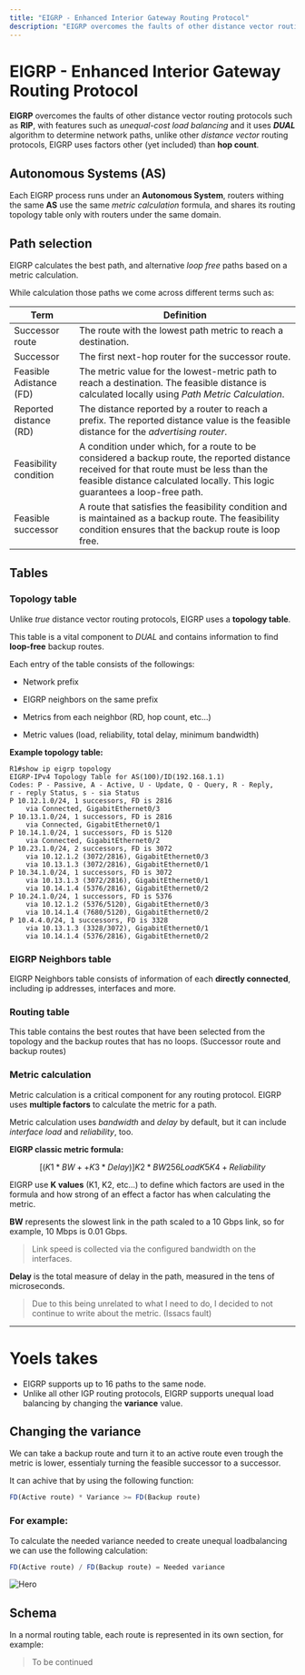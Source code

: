 ```yaml
---
title: "EIGRP - Enhanced Interior Gateway Routing Protocol"
description: "EIGRP overcomes the faults of other distance vector routing protocols such as RIP, with features such as unequal-cost load balancing and it uses DUAL algorithm to determine network paths, unlike other *distance vector* routing protocols, EIGRP uses factors other (yet included) than hop count."
---
```


# EIGRP - Enhanced Interior Gateway Routing Protocol

**EIGRP** overcomes the faults of other distance vector routing protocols such as **RIP**, with features such as *unequal-cost load balancing* and it uses ***DUAL*** algorithm to determine network paths, unlike other *distance vector* routing protocols, EIGRP uses factors other (yet included) than **hop count**.

## Autonomous Systems (AS)

Each EIGRP process runs under an **Autonomous System**, routers withing the same **AS** use the same *metric calculation* formula, and shares its routing topology table only with routers under the same domain.

## Path selection

EIGRP calculates the best path, and alternative *loop free* paths based on a metric calculation.

While calculation those paths we come across different terms such as:

| **Term**                                                                 | **Definition**                                                                                                                                                                                                          |
| ------------------------------------------------------------------------ | ----------------------------------------------------------------------------------------------------------------------------------------------------------------------------------------------------------------------- |
| Successor route                                                          | The route with the lowest path metric to reach a destination.                                                                                                                                                           |
| Successor                                                                | The first next-hop router for the successor route.                                                                                                                                                                      |
| Feasible Adistance (FD)                                                   | The metric value for the lowest-metric path to reach a destination. The feasible distance is calculated locally using *Path Metric Calculation*. |                                                                                                                                                                                                                         
| Reported distance (RD)                                                   | The distance reported by a router to reach a prefix. The reported distance value is the feasible distance for the *advertising router*.             |                                                                                                                                                                                                                         
| Feasibility condition                                                    | A condition under which, for a route to be considered a backup route, the reported distance received for that route must be less than the feasible distance calculated locally. This logic guarantees a loop-free path. |
| Feasible successor                                                       | A route that satisfies the feasibility condition and is maintained as a backup route. The feasibility condition ensures that the backup route is loop free.                                                             |



## Tables

### Topology table

Unlike *true* distance vector routing protocols, EIGRP uses a **topology table**.

This table is a vital component to *DUAL* and contains information to find **loop-free** backup routes.

Each entry of the table consists of the followings:

- Network prefix

- EIGRP neighbors on the same prefix

- Metrics from each neighbor (RD, hop count, etc...)

- Metric values (load, reliability, total delay, minimum bandwidth)

**Example topology table:**

```text
R1#show ip eigrp topology
EIGRP-IPv4 Topology Table for AS(100)/ID(192.168.1.1)
Codes: P - Passive, A - Active, U - Update, Q - Query, R - Reply,
r - reply Status, s - sia Status
P 10.12.1.0/24, 1 successors, FD is 2816
    via Connected, GigabitEthernet0/3
P 10.13.1.0/24, 1 successors, FD is 2816
    via Connected, GigabitEthernet0/1
P 10.14.1.0/24, 1 successors, FD is 5120
    via Connected, GigabitEthernet0/2
P 10.23.1.0/24, 2 successors, FD is 3072
    via 10.12.1.2 (3072/2816), GigabitEthernet0/3
    via 10.13.1.3 (3072/2816), GigabitEthernet0/1
P 10.34.1.0/24, 1 successors, FD is 3072
    via 10.13.1.3 (3072/2816), GigabitEthernet0/1
    via 10.14.1.4 (5376/2816), GigabitEthernet0/2
P 10.24.1.0/24, 1 successors, FD is 5376
    via 10.12.1.2 (5376/5120), GigabitEthernet0/3
    via 10.14.1.4 (7680/5120), GigabitEthernet0/2
P 10.4.4.0/24, 1 successors, FD is 3328
    via 10.13.1.3 (3328/3072), GigabitEthernet0/1
    via 10.14.1.4 (5376/2816), GigabitEthernet0/2
```

### EIGRP Neighbors table

EIGRP Neighbors table consists of information of each **directly connected**, including ip addresses, interfaces and more.

### Routing table

This table contains the best routes that have been selected from the topology and the backup routes that has no loops. (Successor route and backup routes)

### Metric calculation

Metric calculation is a critical component for any routing protocol. EIGRP uses **multiple
factors** to calculate the metric for a path.

Metric calculation uses *bandwidth* and *delay* by default, but it can include *interface load* and *reliability*, too.

**EIGRP classic metric formula:**

$$
 [(K1 * BW + + K3 * Delay) ] K2 * BW
256 Load
K5
K4 + Reliability
$$

EIGRP use **K values** (K1, K2, etc...) to define which factors are used in the formula and how strong of an effect a factor has when calculating the metric.



**BW** represents the slowest link in the path scaled to a 10 Gbps link, so for example, 10 Mbps is 0.01 Gbps.

>  Link speed is collected via the configured bandwidth on the interfaces.



**Delay** is the total measure of delay in the path, measured in the tens of microseconds.



> Due to this being unrelated to what I need to do, I decided to not continue to write about the metric. (Issacs fault)

---

# Yoels takes

- EIGRP supports up to 16 paths to the same node.
- Unlike all other IGP routing protocols, EIGRP supports unequal load balancing by changing the **variance** value.

## Changing the variance

We can take a backup route and turn it to an active route even trough the metric is lower, essentialy turning the feasible successor to a successor.

It can achive that by using the following function:
```javascript
FD(Active route) * Variance >= FD(Backup route)
```

### For example:

To calculate the needed variance needed to create unequal loadbalancing we can use the following calculation:
```javascript
FD(Active route) / FD(Backup route) = Needed variance
```

![Hero](/Hoshen/routing/eigrp/eigrp.png)


## Schema

In a normal routing table, each route is represented in its own section, for example:

> To be continued
